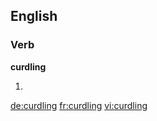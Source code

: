 
==English==

===Verb===
'''curdling'''

# {{present participle of|curdle}}

[[de:curdling]]
[[fr:curdling]]
[[vi:curdling]]